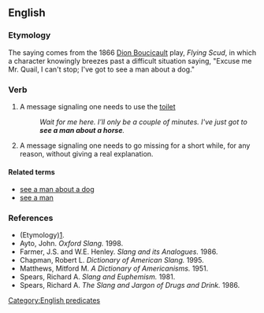 ==English==

===Etymology===
The saying comes from the 1866 [[w:Dion Boucicault|Dion Boucicault]] play, ''Flying Scud'', in which a character knowingly breezes past a difficult situation saying, "Excuse me Mr. Quail, I can't stop; I've got to see a man about a dog."

===Verb===
{{head|en|verb|head=[[see]] a [[man]] about a [[horse]]}}

# {{slang|idiomatic|euphemistic}} A message signaling one needs to use the [[toilet]]
#: ''Wait for me here. I'll only be a couple of minutes. I've just got to '''see a man about a horse'''.''
# {{slang|idiomatic|euphemistic}} A message signaling one needs to go missing for a short while, for any reason, without giving a real explanation.

====Related terms====
* [[see a man about a dog]]
* [[see a man]]

===References===
* (Etymology)[http://www.joe-ks.com/phrases/phrasesS.htm].
* Ayto, John. ''Oxford Slang.'' 1998.
* Farmer, J.S. and W.E. Henley. ''Slang and its Analogues.'' 1986.
* Chapman, Robert L. ''Dictionary of American Slang.'' 1995.
* Matthews, Mitford M. ''A Dictionary of Americanisms.'' 1951.
* Spears, Richard A. ''Slang and Euphemism.'' 1981.
* Spears, Richard A. ''The Slang and Jargon of Drugs and Drink.'' 1986.

[[Category:English predicates]]